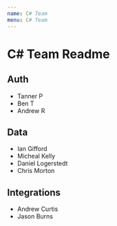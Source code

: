 ```yaml
---
name: C# Team
menu: C# Team
---
```


# C# Team Readme

## Auth
* Tanner P
* Ben T
* Andrew R

## Data
* Ian Gifford
* Micheal Kelly
* Daniel Logerstedt
* Chris Morton

## Integrations
* Andrew Curtis
* Jason Burns